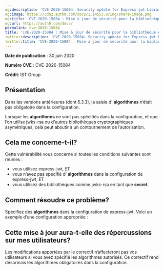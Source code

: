 ```yaml
---
og:description: 'CVE-2020-15084: Security update for Express-jwt Library'
og:image: https://cdn2.auth0.com/docs/1.14553.0/img/share-image.png
og:title: 'CVE-2020-15084 : Mise à jour de sécurité pour la bibliothèque express-jwt'
og:url: https://auth0.com/docs/
permalink: cve-2020-15084
title: 'CVE-2020-15084 : Mise à jour de sécurité pour la bibliothèque express-jwt'
twitter:description: 'CVE-2020-15084: Security update for Express-jwt Library'
twitter:title: 'CVE-2020-15084 : Mise à jour de sécurité pour la bibliothèque express-jwt'
---
```


**Date de publication** : 30 juin 2020

**Numéro CVE** : CVE-2020-15084

**Crédit**: IST Group

## Présentation

Dans les versions antérieures (dont 5.3.3), la saisie d’ **algorithmes** n’était pas obligatoire dans la configuration.

Lorsque les **algorithmes** ne sont pas spécifiés dans la configuration, et que l’on utilise jwks-rsa ou d'autres bibliothèques cryptographiques asymétriques, cela peut aboutir à un contournement de l’autorisation.

## Cela me concerne-t-il?

Cette vulnérabilité vous concerne si toutes les conditions suivantes sont réunies :

* vous utilisez express-jwt, ET
* vous n’avez pas spécifié d’ **algorithmes** dans la configuration de express-jwt, ET
* vous utilisez des bibliothèques comme jwks-rsa en tant que **secret**.

## Comment résoudre ce problème?

Spécifiez des **algorithmes** dans la configuration de express-jwt. Voici un exemple d’une configuration appropriée :



## Cette mise à jour aura-t-elle des répercussions sur mes utilisateurs?

Les modifications apportées par le correctif n’affecteront pas vos utilisateurs si vous avez spécifié les algorithmes autorisés. Ce correctif rend désormais les algorithmes obligatoires dans la configuration.
